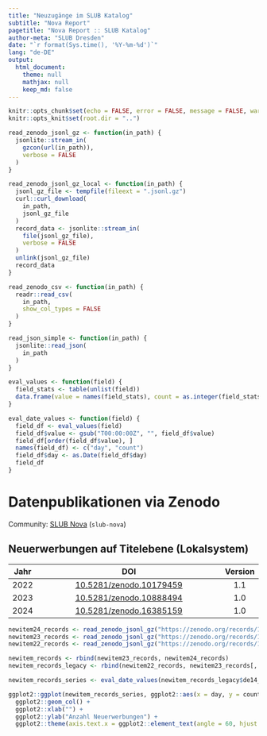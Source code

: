```yaml
---
title: "Neuzugänge im SLUB Katalog"
subtitle: "Nova Report"
pagetitle: "Nova Report :: SLUB Katalog"
author-meta: "SLUB Dresden"
date: "`r format(Sys.time(), '%Y-%m-%d')`"
lang: "de-DE"
output:
  html_document:
    theme: null
    mathjax: null
    keep_md: false
---
```


```r
knitr::opts_chunk$set(echo = FALSE, error = FALSE, message = FALSE, warning = FALSE)
knitr::opts_knit$set(root.dir = "..")
```

```r
read_zenodo_jsonl_gz <- function(in_path) {
  jsonlite::stream_in(
    gzcon(url(in_path)),
    verbose = FALSE
  )
}

read_zenodo_jsonl_gz_local <- function(in_path) {
  jsonl_gz_file <- tempfile(fileext = ".jsonl.gz")
  curl::curl_download(
    in_path,
    jsonl_gz_file
  )
  record_data <- jsonlite::stream_in(
    file(jsonl_gz_file),
    verbose = FALSE
  )
  unlink(jsonl_gz_file)
  record_data
}

read_zenodo_csv <- function(in_path) {
  readr::read_csv(
    in_path,
    show_col_types = FALSE
  )
}

read_json_simple <- function(in_path) {
  jsonlite::read_json(
    in_path
  )
}
```

```r
eval_values <- function(field) {
  field_stats <- table(unlist(field))
  data.frame(value = names(field_stats), count = as.integer(field_stats))
}

eval_date_values <- function(field) {
  field_df <- eval_values(field)
  field_df$value <- gsub("T00:00:00Z", "", field_df$value)
  field_df[order(field_df$value), ]
  names(field_df) <- c("day", "count")
  field_df$day <- as.Date(field_df$day)
  field_df
}
```

# Datenpublikationen via Zenodo

Community: [SLUB Nova](https://zenodo.org/communities/slub-nova/records) (`slub-nova`)

## Neuerwerbungen auf Titelebene (Lokalsystem)

| Jahr | DOI                                                                | Version |
|:----:|:------------------------------------------------------------------:|:-------:|
| 2022 | [10.5281/zenodo.10179459](https://doi.org/10.5281/zenodo.10179459) | 1.1     |
| 2023 | [10.5281/zenodo.10888494](https://doi.org/10.5281/zenodo.10888494) | 1.0     |
| 2024 | [10.5281/zenodo.16385159](https://doi.org/10.5281/zenodo.16385159) | 1.0     |

```r
newitem24_records <- read_zenodo_jsonl_gz("https://zenodo.org/records/16385159/files/slub-nova-2024-new-item-act-date.jsonl.gz?download=1")
newitem23_records <- read_zenodo_jsonl_gz("https://zenodo.org/records/10888494/files/slub-nova-2023-new-item-act-date.jsonl.gz?download=1")
newitem22_records <- read_zenodo_jsonl_gz("https://zenodo.org/records/10179459/files/slub-nova-2022-new-item-act-date.jsonl.gz?download=1")

newitem_records <- rbind(newitem23_records, newitem24_records)
newitem_records_legacy <- rbind(newitem22_records, newitem23_records[, -2], newitem24_records[, -2])
```

```r
newitem_records_series <- eval_date_values(newitem_records_legacy$de14_new_item_act_date_mv)
```

```r
ggplot2::ggplot(newitem_records_series, ggplot2::aes(x = day, y = count)) +
  ggplot2::geom_col() +
  ggplot2::xlab("") +
  ggplot2::ylab("Anzahl Neuerwerbungen") +
  ggplot2::theme(axis.text.x = ggplot2::element_text(angle = 60, hjust = 1))
```

